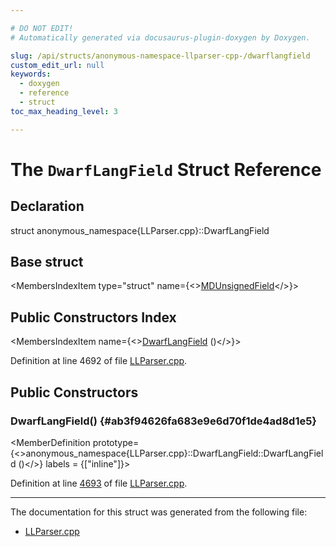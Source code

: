 ```yaml
---

# DO NOT EDIT!
# Automatically generated via docusaurus-plugin-doxygen by Doxygen.

slug: /api/structs/anonymous-namespace-llparser-cpp-/dwarflangfield
custom_edit_url: null
keywords:
  - doxygen
  - reference
  - struct
toc_max_heading_level: 3

---
```





# The `DwarfLangField` Struct Reference

<DoxygenPage pluginConfig={pluginConfig}>



## Declaration

<CodeBlock>struct anonymous_namespace{LLParser.cpp}::DwarfLangField</CodeBlock>

## Base struct

<MembersIndex>

<MembersIndexItem
  type="struct"
  name={<><a href="/docs/api/structs/anonymous-namespace-llparser-cpp-/mdunsignedfield">MDUnsignedField</a></>}>
</MembersIndexItem>

</MembersIndex>

## Public Constructors Index

<MembersIndex>

<MembersIndexItem
  name={<><a href="#ab3f94626fa683e9e6d70f1de4ad8d1e5">DwarfLangField</a> ()</>}>
</MembersIndexItem>

</MembersIndex>


Definition at line 4692 of file <a href="/docs/api/files/lib/lib/asmparser/llparser-cpp">LLParser.cpp</a>.

<SectionDefinition>

## Public Constructors

### DwarfLangField() {#ab3f94626fa683e9e6d70f1de4ad8d1e5}

<MemberDefinition
  prototype={<>anonymous&#95;namespace&#123;LLParser.cpp&#125;::DwarfLangField::DwarfLangField ()</>}
  labels = {["inline"]}>

Definition at line <a href="/docs/api/files/lib/lib/asmparser/llparser-cpp/#l04693">4693</a> of file <a href="/docs/api/files/lib/lib/asmparser/llparser-cpp">LLParser.cpp</a>.
</MemberDefinition>

</SectionDefinition>

<hr/>

The documentation for this struct was generated from the following file:

<ul>
<li><a href="/docs/api/files/lib/lib/asmparser/llparser-cpp">LLParser.cpp</a></li>
</ul>

</DoxygenPage>
